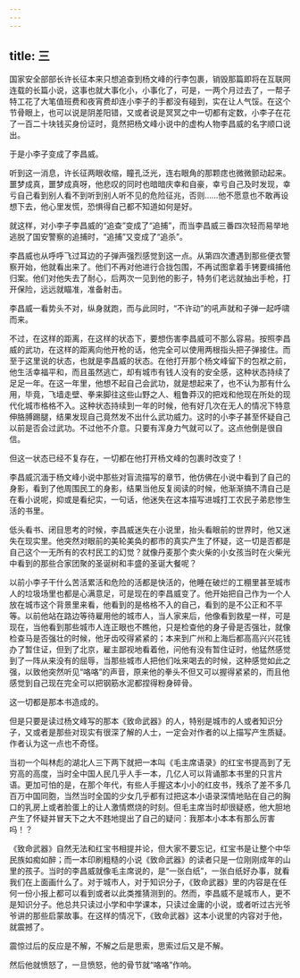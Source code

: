 ```yaml
---
---
---
```

title: 三
---



国家安全部部长许长征本来只想追查到杨文峰的行李包裹，销毁那篇即将在互联网连载的长篇小说，这事也就大事化小，小事化了，可是，一两个月过去了，一帮子特工花了大笔值班费和夜宵费却连小李子的手都没有碰到，实在让人气馁。在这个节骨眼上，也可以说是阴差阳错，又或者说是冥冥之中一切都有定数，小李子在花了一百二十块钱买身份证时，竟然把杨文峰小说中的虚构人物李昌威的名字顺口说出。

于是小李子变成了李昌威。

听到这一消息，许长征两眼收缩，瞳孔泛光，连右眼角的那颗痣也微微颤动起来。噩梦成真，噩梦成真呀，他悲叹的同时也暗暗庆幸和自豪，幸亏自己及时发现，幸亏自己看到别人看不到听到别人听不见的危险征兆，否则……他不愿意也不敢再设想下去，他心里发慌，恐惧得自己都不知道如何是好。

就这样，对小李子李昌威的“追查”变成了“追捕”，而当李昌威三番四次轻而易举地逃脱了国安警察的追捕时，“追捕”又变成了“追杀”。

李昌威也从呼呼飞过耳边的子弹声强烈感觉到这一点。从第四次遭遇到那些便衣警察开始，他就看出来了。他们不再对他进行合拢包围，不再试图拿着手铐要缉捕他归案。他们对他失去了耐心，后两次一见到他的影子，特务们老远就抽出手枪，打开保险，远远就瞄准，准备射击。

李昌威一看势头不对，纵身就跑，而与此同时，“不许动”的吼声就和子弹一起呼啸而来。

不过，在这样的距离，在这样的状态下，要想伤害李昌威可不那么容易。按照李昌威的武功，在这样的距离向他开枪的话，他完全可以使用两根指头把子弹接住。而至于这里说的状态，也就是李昌威的状态。在他打开那个杨文峰留下的包袱之前，他生活幸福平和，而且虽然逃亡，却有城市有钱人没有的安全感，这种状态持续了足足一年。在这一年里，他想不起自己会武功，就是想起来了，也不认为那有什么用，毕竟，飞墙走壁、拳来脚往这些山野之人、粗鲁莽汉的把戏和他现在所处的现代化城市格格不入。这种状态持续到一年的时候，他有好几次在无人的情况下特意伸胳膊踢腿，结果发现自己竟然发不出什么武功威力。这时的小李子甚至怀疑自己以前是否会过武功。不过他不介意。只要有浑身力气就可以了。这点他倒是很自信。

但这一状态已经不复存在，一切都在他打开杨文峰的包裹时改变了！

李昌威沉湎于杨文峰小说中那些对盲流描写的章节，他仿佛在小说中看到了自己的身影，看到了他周围民工的身影，结果当他反复阅读的时候，他渐渐搞不清自己是在看小说呢，抑或是看纪实，一句话，他迷失在这本描写进城打工农民子弟悲惨生活的书里。

低头看书、闭目思考的时候，李昌威迷失在小说里，抬头看眼前的世界时，他又迷失在现实里。他突然对眼前的美轮美奂的都市的真实产生了怀疑，这一切是否都是自己这个一无所有的农村民工的幻觉？就像丹麦那个卖火柴的小女孩当时在火柴光中看到的那些合家团聚的圣诞树和丰盛的圣诞大餐呢？

以前小李子干什么苦活累活和危险的活都是快活的，他睡在破烂的工棚里甚至城市人的垃圾场里也都是心满意足，可是现在的李昌威变了。他开始把自己作为一个人放在城市这个背景里来看，他看到的是格格不入的自己，看到的是不公正和不平等。以前他站在路边等待雇用他的城市人，当人家来后，他像看到救星一样，可是现在，当他看到那些城市人连正眼也不瞧他，只是检查他的身子骨是否强壮，就像检查马是否强壮的时候，他牙齿咬得紧紧的；本来到广州和上海后都高高兴兴花钱办了暂住证，但到了北京，雇主鄙视地看着他，问他有没有暂住证时，他猛然感觉到了一阵从来没有的屈辱，当那些城市人把他们吆来喝去的时候，这种感觉如此之强，以致他突然听见“咯咯”的声音，原来他的拳头不但又可以握得紧紧的，而且他感觉到自己现在完全可以把钢筋水泥都捏得粉身碎骨。

这一切都是那本书造成的。

但是只要是读过杨文峰写的那本《致命武器》的人，特别是城市的人或者知识分子，又或者是那些对现实有很深了解的人士，一定会对作者的以上描写产生质疑。作者认为这一点也不奇怪。

当初一个叫林彪的湖北人三下两下就把一本叫《毛主席语录》的红宝书提高到了无穷高的高度，当时全中国人民几乎人手一本，几亿人可以背诵那本书里的只言片语。更加可怕的是，在那个年代，有些人手握这本小小的红皮书，残杀了差不多几百万中国同胞，当然当时全国的少女几乎都有过把这本小语录深情地贴在自己的胸口的乳房上或者脸蛋上的让人激情燃烧的时刻。但毛主席当时却很疑惑，他大胆地产生了怀疑并冒天下之大不韪地提出了自己的疑问：我那本小本本有那么厉害吗！？

《致命武器》自然无法和红宝书相提并论，但大家不要忘记，红宝书是让整个中华民族如痴如醉；而一本印刷粗糙的小说《致命武器》的读者只是一位刚刚成年的山里的孩子。当时的李昌威就像毛主席说的，是“一张白纸”，一张白纸好办事，就看我们在上面画什么了。对于城市人，对于知识分子，《致命武器》里的内容是在任何一份小报上都可以看到或者以此类推猜测到的。然而，李昌威不是城市人，更不是知识分子。他总共只读过小学和中学课本，只读过金庸的小说，或者听过古光爷爷讲的那些启蒙故事。在这样的情况下，《致命武器》这本小说里的内容对于他，就震撼了。

震惊过后的反应是不解，不解之后是思索，思索过后又是不解。

然后他就愤怒了，一旦愤怒，他的骨节就“咯咯”作响。